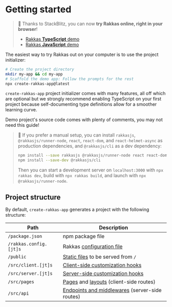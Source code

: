 # Getting started

> 🚀 Thanks to StackBlitz, you can now **try Rakkas online, right in your browser**!
>
> - [Rakkas **TypeScript** demo](https://stackblitz.com/edit/rakkas-demo-ts?file=src%2Fpages%2Fpage.tsx)
> - [Rakkas **JavaScript** demo](https://stackblitz.com/edit/rakkas-demo?file=src%2Fpages%2Fpage.jsx)

The easiest way to try Rakkas out on your computer is to use the project initializer:

```bash
# Create the project directory
mkdir my-app && cd my-app
# Scaffold the demo app: Follow the prompts for the rest
npx create-rakkas-app@latest
```

`create-rakkas-app` project initializer comes with many features, all off which are optional but we strongly recommend enabling TypeScript on your first project because self-documenting type definitions allow for a smoother learning curve.

Demo project's source code comes with plenty of comments, you may not need this guide!

> 👷 If you prefer a manual setup, you can install `rakkasjs`, `@rakkasjs/runner-node`, `react`, `react-dom`, and `react-helmet-async` as production dependencies, and `@rakkasjs/cli` as a dev dependency:
>
> ```bash
> npm install --save rakkasjs @rakkasjs/runner-node react react-dom react-helmet-async
> npm install --save-dev @rakkasjs/cli
> ```
>
> Then you can start a development server on `localhost:3000` with `npx rakkas dev`, build with `npx rakkas build`, and launch with `npx @rakkasjs/runner-node`.

## Project structure

By default, `create-rakkas-app` generates a project with the following structure:

| Path                   | Description                                                                |
| ---------------------- | -------------------------------------------------------------------------- |
| `/package.json`        | npm package file                                                           |
| `/rakkas.config.[jt]s` | Rakkas [configuration file](./configuration-options)                       |
| `/public`              | [Static files](./static-files) to be served from `/`                       |
| `/src/client.[jt]s`    | [Client-side customization hooks](./customization-hooks#server-side)       |
| `/src/server.[jt]s`    | [Server-side customization hooks](./customization-hooks#client-side)       |
| `/src/pages`           | [Pages](./pages-and-routing) and [layouts](./layouts) (client-side routes) |
| `/src/api`             | [Endpoints and middlewares](./api-routes) (server-side routes)             |
